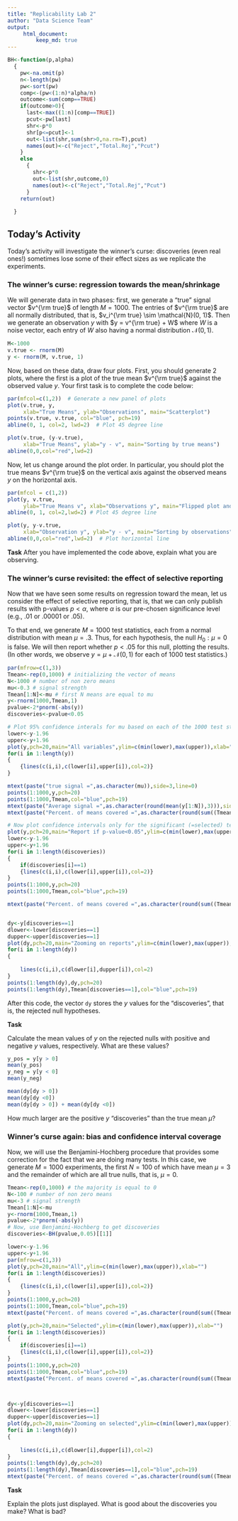 ```yaml
---
title: "Replicability Lab 2"
author: "Data Science Team"
output: 
     html_document:
         keep_md: true
---
```


```r
BH<-function(p,alpha)
  {
    pw<-na.omit(p)
    n<-length(pw)
    pw<-sort(pw)
    comp<-(pw<(1:n)*alpha/n)
    outcome<-sum(comp==TRUE)    
    if(outcome>0){
      last<-max((1:n)[comp==TRUE])
      pcut<-pw[last]
      shr<-p*0
      shr[p<=pcut]<-1
      out<-list(shr,sum(shr>0,na.rm=T),pcut)
      names(out)<-c("Reject","Total.Rej","Pcut")
    }
    else
      {
        shr<-p*0
        out<-list(shr,outcome,0)
        names(out)<-c("Reject","Total.Rej","Pcut")
      }
    return(out)
    
  }
```

## Today's Activity

Today's activity will investigate the winner's curse: discoveries (even real ones!) sometimes lose 
some of their effect sizes as we replicate the experiments. 

### The winner's curse: regression towards the mean/shrinkage

We will generate data in two phases: first, we generate a "true" signal vector $v^{\rm true}$ of 
length $M = 1000$. The entries of $v^{\rm true}$ are all normally distributed, that is, 
$v_i^{\rm true} \sim \mathcal{N}(0, 1)$. Then
we generate an observation $y$ with $y = v^{\rm true} + W$ where $W$ is a noise vector, each entry of 
$W$ also having a normal distribution $\mathcal{N}(0,1)$.

```r
M<-1000
v.true <- rnorm(M)
y <- rnorm(M, v.true, 1)
```

Now, based on these data, draw four plots. First, you should generate 2 plots, where the first is a 
plot of the true mean $v^{\rm true}$ against the observed value $y$. Your first task is to complete 
the code below:

```r
par(mfcol=c(1,2))  # Generate a new panel of plots
plot(v.true, y,
     xlab="True Means", ylab="Observations", main="Scatterplot")
points(v.true, v.true, col="blue", pch=19)
abline(0, 1, col=2, lwd=2)  # Plot 45 degree line

plot(v.true, (y-v.true),
     xlab="True Means", ylab="y - v", main="Sorting by true means")
abline(0,0,col="red",lwd=2)
```

Now, let us change around the plot order. In particular, you should plot the true means $v^{\rm true}$ 
on the vertical axis against the observed means $y$ on the horizontal axis.

```r
par(mfcol = c(1,2))
plot(y, v.true,
     ylab="True Means v", xlab="Observations y", main="Flipped plot and 45 degree line")
abline(0, 1, col=2,lwd=2) # Plot 45 degree line

plot(y, y-v.true,
     xlab="Observation y", ylab="y - v", main="Sorting by observations")
abline(0,0,col="red",lwd=2)  # Plot horizontal line
```

**Task**
After you have implemented the code above, explain what you are observing.

### The winner's curse revisited: the effect of selective reporting

Now that we have seen some results on regression toward the mean, let us consider the effect of 
selective reporting, that is, that we can only publish results with p-values $p < \alpha$, where 
$\alpha$ is our pre-chosen significance level (e.g., .01 or .00001 or .05).

To that end, we generate $M = 1000$ test statistics, each from a normal distribution with mean $\mu = .3$. 
Thus, for each hypothesis, the null $H_0 : \mu = 0$ is false. We will then report whether $p < .05$ 
for this null, plotting the results.
(In other words, we observe $y = \mu + \mathcal{N}(0, 1)$ for each of 1000 test statistics.)

```r
par(mfrow=c(1,3))
Tmean<-rep(0,1000) # initializing the vector of means
N<-1000 # number of non zero means
mu<-0.3 # signal strength
Tmean[1:N]<-mu # first N means are equal to mu 
y<-rnorm(1000,Tmean,1)
pvalue<-2*pnorm(-abs(y))
discoveries<-pvalue<0.05

# Plot 95% confidence interals for mu based on each of the 1000 test statistics:
lower<-y-1.96
upper<-y+1.96
plot(y,pch=20,main="All variables",ylim=c(min(lower),max(upper)),xlab="")
for(i in 1:length(y))
{
	{lines(c(i,i),c(lower[i],upper[i]),col=2)}
}

mtext(paste("true signal =",as.character(mu)),side=3,line=0)
points(1:1000,y,pch=20)
points(1:1000,Tmean,col="blue",pch=19)
mtext(paste("Average signal =",as.character(round(mean(y[1:N]),3))),side=1,line=2.5)
mtext(paste("Percent. of means covered =",as.character(round(sum((Tmean>=lower)*(Tmean<=upper))/1000,3))),side=1,line=4)

# Now plot confidence intervals only for the significant (=selected) test statistics:
plot(y,pch=20,main="Report if p-value<0.05",ylim=c(min(lower),max(upper)),xlab="")
lower<-y-1.96
upper<-y+1.96
for(i in 1:length(discoveries))
{
	if(discoveries[i]==1)
	{lines(c(i,i),c(lower[i],upper[i]),col=2)}
}
points(1:1000,y,pch=20)
points(1:1000,Tmean,col="blue",pch=19)

mtext(paste("Percent. of means covered =",as.character(round(sum((Tmean[discoveries==1]>=lower[discoveries==1])*(Tmean[discoveries==1]<=upper[discoveries==1]))/sum(discoveries==1),3))),side=1,line=4)


dy<-y[discoveries==1]
dlower<-lower[discoveries==1]
dupper<-upper[discoveries==1]
plot(dy,pch=20,main="Zooming on reports",ylim=c(min(lower),max(upper)),xlab="")
for(i in 1:length(dy))
{
	
	lines(c(i,i),c(dlower[i],dupper[i]),col=2)
}
points(1:length(dy),dy,pch=20)
points(1:length(dy),Tmean[discoveries==1],col="blue",pch=19)
```

After this code, the vector `dy` stores the $y$ values for the "discoveries", that is, 
the rejected null hypotheses.

**Task**

Calculate the mean values of $y$ on the rejected nulls with positive and negative $y$ values, respectively. 
What are these values?

```r
y_pos = y[y > 0]
mean(y_pos)
y_neg = y[y < 0]
mean(y_neg)

mean(dy[dy > 0])
mean(dy[dy <0])
mean(dy[dy > 0]) + mean(dy[dy <0])
```

How much larger are the positive $y$ "discoveries" than the true mean $\mu$?

### Winner's curse again: bias and confidence interval coverage

Now, we will use the Benjamini-Hochberg procedure that provides some correction for the fact that 
we are doing many tests.
In this case, we generate $M = 1000$ experiments, the first $N = 100$ of which have mean $\mu = 3$ 
and the remainder of which are all true nulls, that is, $\mu = 0$.

```r
Tmean<-rep(0,1000) # the majority is equal to 0
N<-100 # number of non zero means
mu<-3 # signal strength
Tmean[1:N]<-mu
y<-rnorm(1000,Tmean,1)
pvalue<-2*pnorm(-abs(y))
# Now, use Benjamini-Hochberg to get discoveries
discoveries<-BH(pvalue,0.05)[[1]]

lower<-y-1.96
upper<-y+1.96
par(mfrow=c(1,3))
plot(y,pch=20,main="All",ylim=c(min(lower),max(upper)),xlab="")
for(i in 1:length(discoveries))
{
	{lines(c(i,i),c(lower[i],upper[i]),col=2)}
}
points(1:1000,y,pch=20)
points(1:1000,Tmean,col="blue",pch=19)
mtext(paste("Percent. of means covered =",as.character(round(sum((Tmean>=lower)*(Tmean<=upper))/1000,3))),side=1,line=3)

plot(y,pch=20,main="Selected",ylim=c(min(lower),max(upper)),xlab="")
for(i in 1:length(discoveries))
{
	if(discoveries[i]==1)
	{lines(c(i,i),c(lower[i],upper[i]),col=2)}
}
points(1:1000,y,pch=20)
points(1:1000,Tmean,col="blue",pch=19)
mtext(paste("Percent. of means covered =",as.character(round(sum((Tmean[discoveries==1]>=lower[discoveries==1])*(Tmean[discoveries==1]<=upper[discoveries==1]))/sum(discoveries==1),3))),side=1,line=3)



dy<-y[discoveries==1]
dlower<-lower[discoveries==1]
dupper<-upper[discoveries==1]
plot(dy,pch=20,main="Zooming on selected",ylim=c(min(lower),max(upper)),xlab="")
for(i in 1:length(dy))
{
	
	lines(c(i,i),c(dlower[i],dupper[i]),col=2)
}
points(1:length(dy),dy,pch=20)
points(1:length(dy),Tmean[discoveries==1],col="blue",pch=19)
mtext(paste("Percent. of means covered =",as.character(round(sum((Tmean[discoveries==1]>=lower[discoveries==1])*(Tmean[discoveries==1]<=upper[discoveries==1]))/sum(discoveries==1),3))),side=1,line=3)
```

**Task**

Explain the plots just displayed. What is good about the discoveries you make? What is bad?
